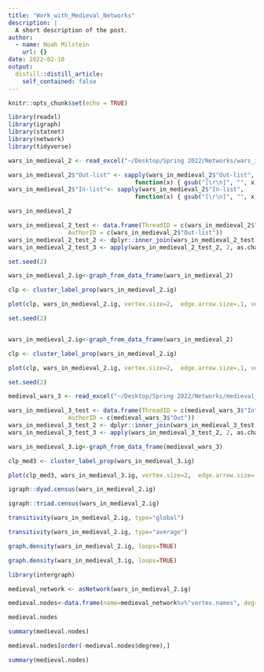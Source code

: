 ```yaml
---
title: "Work_with_Medieval_Networks"
description: |
  A short description of the post.
author:
  - name: Noah Milstein
    url: {}
date: 2022-02-10
output:
  distill::distill_article:
    self_contained: false
---
```



```r
knitr::opts_chunk$set(echo = TRUE)
```

```r

library(readxl)
library(igraph)
library(statnet)
library(network)
library(tidyverse)
```

```r

wars_in_medieval_2 <- read_excel("~/Desktop/Spring 2022/Networks/wars_in_medieval_2.xlsx")

wars_in_medieval_2$"Out-list" <- sapply(wars_in_medieval_2$"Out-list",
                                    function(x) { gsub("[\r\n]", "", x) })
wars_in_medieval_2$"In-list"<- sapply(wars_in_medieval_2$"In-list",
                                    function(x) { gsub("[\r\n]", "", x) })

wars_in_medieval_2
```

```r

wars_in_medieval_2_test <- data.frame(ThreadID = c(wars_in_medieval_2$"In-list"),
                 AuthorID = c(wars_in_medieval_2$"Out-list"))
wars_in_medieval_2_test_2 <- dplyr::inner_join(wars_in_medieval_2_test, wars_in_medieval_2_test, by = "ThreadID")[,-1]
wars_in_medieval_2_test_3 <- apply(wars_in_medieval_2_test_2, 2, as.character)

```

```r

set.seed(2)

wars_in_medieval_2.ig<-graph_from_data_frame(wars_in_medieval_2)

clp <- cluster_label_prop(wars_in_medieval_2.ig)

plot(clp, wars_in_medieval_2.ig, vertex.size=2,  edge.arrow.size=.1, vertex.color="gold", vertex.size=20, vertex.frame.color="gray", vertex.label.color="black", vertex.label.cex=0.3, vertex.label.dist=2, edge.curved=0.2)

```

```r

set.seed(2)


wars_in_medieval_2.ig<-graph_from_data_frame(wars_in_medieval_2)

clp <- cluster_label_prop(wars_in_medieval_2.ig)

plot(clp, wars_in_medieval_2.ig, vertex.size=2,  edge.arrow.size=.1, vertex.color="gold", vertex.size=20, vertex.frame.color="gray", vertex.label.color="black", vertex.label.cex=0.3, vertex.label.dist=2, edge.curved=0.2)
```

```r

set.seed(2)

medieval_wars_3 <- read_excel("~/Desktop/Spring 2022/Networks/medieval_wars_2.xlsx")

wars_in_medieval_3_test <- data.frame(ThreadID = c(medieval_wars_3$"In"),
                 AuthorID = c(medieval_wars_3$"Out"))
wars_in_medieval_3_test_2 <- dplyr::inner_join(wars_in_medieval_3_test, wars_in_medieval_3_test, by = "ThreadID")[,-1]
wars_in_medieval_3_test_3 <- apply(wars_in_medieval_3_test_2, 2, as.character)

wars_in_medieval_3.ig<-graph_from_data_frame(medieval_wars_3)

clp_med3 <- cluster_label_prop(wars_in_medieval_3.ig)

plot(clp_med3, wars_in_medieval_3.ig, vertex.size=2,  edge.arrow.size=.1, vertex.color="gold", vertex.size=20, vertex.frame.color="gray", vertex.label.color="black", vertex.label.cex=0.3, vertex.label.dist=2, edge.curved=0.2)

```


```r

igraph::dyad.census(wars_in_medieval_2.ig)

```
```r

igraph::triad.census(wars_in_medieval_2.ig)

```

```r

transitivity(wars_in_medieval_2.ig, type="global")

transitivity(wars_in_medieval_2.ig, type="average")

```


```r

graph.density(wars_in_medieval_2.ig, loops=TRUE)

graph.density(wars_in_medieval_3.ig, loops=TRUE)

```

```r

library(intergraph)

```

```r
medieval_network <- asNetwork(wars_in_medieval_2.ig)

medieval.nodes<-data.frame(name=medieval_network%v%"vertex.names", degree=sna::degree(medieval_network))

medieval.nodes

summary(medieval.nodes)
```


```r

medieval.nodes[order(-medieval.nodes$degree),]

```

```r
summary(medieval.nodes)
```

